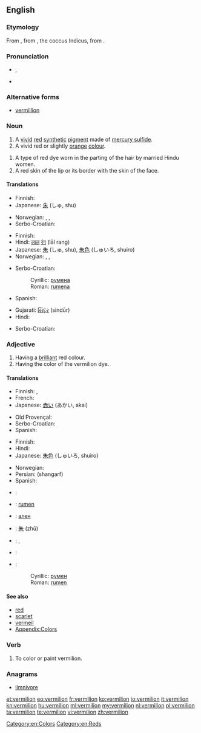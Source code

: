==English==

===Etymology===
From {{etyl|fr}} {{term|vermeil||vermilion|lang=fr}}, from {{etyl|la}} {{term|vermiculus||little worm|lang=la}}, the coccus Indicus, from {{term|vermis||worm|lang=la}}.

===Pronunciation===
* {{a|UK}} {{IPA|/vɜː(ɹ)ˈmɪl.jən/}}, {{X-SAMPA|/v3:(r)"mIl.j@n/}}
* {{rhymes|ɪljən}}

===Alternative forms===
* [[vermillion]]

===Noun===
{{en-noun}}

# A [[vivid]] [[red]] [[synthetic]] [[pigment]] made of [[mercury sulfide]].
# A vivid red or slightly [[orange]] [[colour]].
#: {{color panel|E34234}}
{{quote-Fanny Hill|part=3
|I, struggling faintly, could not help feeling what I could not grasp, a column of the whitest ivory, beautifully streak'd with blue veins, and carrying, fully uncapt, a head of the liveliest '''vermilion'''}}
# A type of red dye worn in the parting of the hair by married Hindu women.
# A red skin of the lip or its border with the skin of the face.

====Translations====
{{trans-top|pigment}}
* Finnish: {{t-|fi|sinooperipunainen}}
* Japanese: [[朱]] (しゅ, shu)
{{trans-mid}}
* Norwegian: {{t+|no|sinober|m}}, {{t-|no|sinoberrødt|n}}, {{t-|no|vermilion|m}}
* Serbo-Croatian: {{t-|sh|cinober}}
{{trans-bottom}}

{{trans-top|colour}}
* Finnish: {{t-|fi|sinooperinpunainen}}
* Hindi: [[लाल]] [[रंग]] (lāl rang)
* Japanese: [[朱]] (しゅ, shu), [[朱色]] (しゅいろ, shuiro)
* Norwegian: {{t+|no|sinober|m}}, {{t-|no|sinoberrødt|n}}, {{t-|no|vermilion|m}}
{{trans-mid}}
* Serbo-Croatian:
*: Cyrillic: [[румена]] {{f}}
*: Roman: [[rumena]] {{f}}
* Spanish: {{t+|es|bermellón}}
{{trans-bottom}}

{{trans-top|dye}}
* Gujarati: [[સિંદૂર]] (sindūr)
* Hindi: {{t-|hi|सिंदूर|tr=sindūr|xs=Hindi}}
{{trans-mid}}
* Serbo-Croatian: {{t-|sh|cinober}}
{{trans-bottom}}

===Adjective===
{{en-adj}}

# Having a [[brilliant]] red colour.
# Having the color of the vermilion dye.

====Translations====
{{trans-top|having a brilliant red colour}}
* Finnish: {{t+|fi|tulipunainen}}, {{t+|fi|kirkkaanpunainen}}
* French: {{t+|fr|vermeil}}
* Japanese: [[赤い]] (あかい, akai)
{{trans-mid}}
* Old Provençal: {{tø|pro|vermelh}}
* Serbo-Croatian: {{t-|sh|boje cinobera}}
* Spanish: {{t+|es|bermejo}}
{{trans-bottom}}

{{trans-top|having the color of vermilion dye}}
* Finnish: {{t-|fi|sinooperinpunainen}}
* Hindi: {{t-|hi|सिंदूरी|tr=sindūrī|xs=Hindi}}
* Japanese: [[朱色]] (しゅいろ, shuiro)
{{trans-mid}}
* Norwegian: {{t-|no|sinoberrød}}
* Persian: {{fa-Arab|[[شنگرف]]}} (shangarf)
* Spanish: {{t+|es|bermejo}}
{{trans-bottom}}

{{checktrans-top}}
<!-- These look like nouns, and this is Adjective section -->
* {{ttbc|fr}}: {{t+|fr|vermillon|m}}
* {{ttbc|sh}}: [[rumen]] {{m}}
* {{ttbc|bg}}: [[ален]]
* {{ttbc|cmn}}: [[朱]] (zhū)
* {{ttbc|it}}: {{t+|it|vermiglio|m}}, {{t-|it|vermiglione|m}}
* {{ttbc|pt}}: {{t+|pt|vermelho|m}}
* {{ttbc|sh}}:
*: Cyrillic: [[румен]] {{m}}
*: Roman: [[rumen]] {{m}}
{{trans-bottom}}

====See also====
* [[red]]
* [[scarlet]]
* [[vermeil]]
* [[Appendix:Colors]]

===Verb===
{{en-verb}}

# {{transitive}} To color or paint vermilion.

===Anagrams===
* [[limnivore#English|limnivore]]

[[Category:en:Colors]]
[[Category:en:Reds]]

[[et:vermilion]]
[[eo:vermilion]]
[[fr:vermilion]]
[[ko:vermilion]]
[[io:vermilion]]
[[it:vermilion]]
[[kn:vermilion]]
[[hu:vermilion]]
[[ml:vermilion]]
[[my:vermilion]]
[[nl:vermilion]]
[[pl:vermilion]]
[[ta:vermilion]]
[[te:vermilion]]
[[vi:vermilion]]
[[zh:vermilion]]